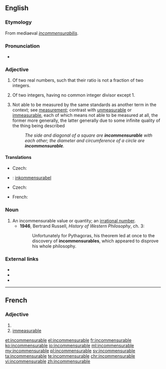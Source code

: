 ==English==

===Etymology===
From mediaeval {{etyl|la|en}} ''[[incommensurabilis]]''.

===Pronunciation===
* {{IPA|/ɪnkəˈmɛnsjʊəɹəbəl/}}

===Adjective===
{{en-adj}}

# {{context|mathematics|lang=en}} Of two real numbers, such that their ratio is not a fraction of two integers.
# {{context|arithmetic|lang=en}} Of two integers, having no common integer divisor except 1.
# Not able to be measured by the same standards as another term in the context; see [[measurement]]; contrast with [[unmeasurable]] or [[immeasurable]], each of which means not able to be measured at all, the former more generally, the latter generally due to some infinite quality of the thing being described
#: ''The side and diagonal of a square are '''incommensurable''' with each other; the diameter and circumference of a circle are '''incommensurable'''.''

====Translations====
{{trans-top|having no common divisor except 1}}
* Czech: {{t|cs|nesoudělný|m}}
{{trans-mid}}
{{trans-bottom}}

{{checktrans-top}}
* {{ttbc|sv}}: [[inkommensurabel]]
{{trans-bottom}}

{{trans-top|of two aspects or attributes}}
* Czech: {{t|cs|nesouměřitelný|m}}
{{trans-mid}}
* French: {{t|fr|sans commune mesure}}
{{trans-bottom}}

===Noun===
{{en-noun}}

# An incommensurable value or quantity; an [[irrational number]].
#* '''1946''', Bertrand Russell, ''History of Western Philosophy'', ch. 3:
#*: Unfortunately for Pythagoras, his theorem led at once to the discovery of '''incommensurables''', which appeared to disprove his whole philosophy.

===External links===
* {{R:Webster 1913}}
* {{R:Century 1911}}
* {{R:OneLook}}
----
==French==

===Adjective===
{{fr-adj|mf}}

# {{l|en|immeasurable}}
# [[immeasurable]]

[[et:incommensurable]]
[[el:incommensurable]]
[[fr:incommensurable]]
[[ko:incommensurable]]
[[io:incommensurable]]
[[ml:incommensurable]]
[[my:incommensurable]]
[[pl:incommensurable]]
[[sv:incommensurable]]
[[ta:incommensurable]]
[[te:incommensurable]]
[[chr:incommensurable]]
[[vi:incommensurable]]
[[zh:incommensurable]]